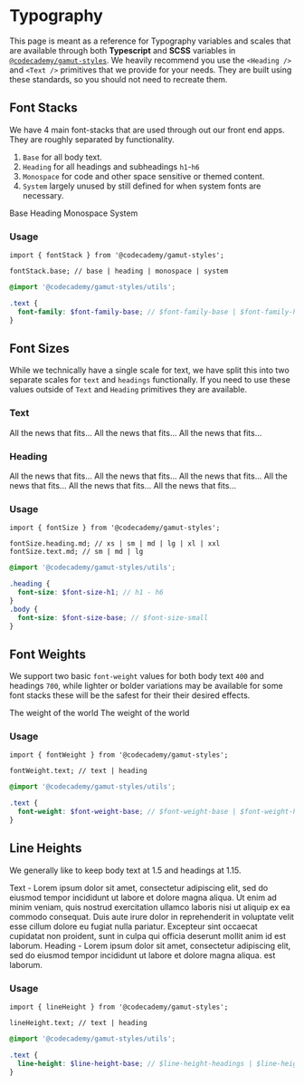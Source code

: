 
<Meta title="Foundations/Typography" component="Typography" />

# Typography

<StoryStatus status="volatile" />

This page is meant as a reference for Typography variables and scales that are available
through both **Typescript** and **SCSS** variables in [`@codecademy/gamut-styles`](https://www.npmjs.com/package/@codecademy/gamut-styles). We heavily recommend
you use the <LinkTo kind="Typography" story="Heading">`<Heading />`</LinkTo> and <LinkTo kind="Typography" story="Text">`<Text />`</LinkTo>
primitives that we provide for your needs. They are built using these standards, so you should not need to recreate them.

## Font Stacks

We have 4 main font-stacks that are used through out our front end apps. They are roughly separated by functionality.

1. `Base` for all body text.
2. `Heading` for all headings and subheadings `h1`-`h6`
3. `Monospace` for code and other space sensitive or themed content.
4. `System` largely unused by still defined for when system fonts are necessary.

<Canvas withSource="none" isColumn>
  <TextExample family={DesignTokens.fontStack.base}>Base</TextExample>
  <TextExample family={DesignTokens.fontStack.heading}>Heading</TextExample>
  <TextExample family={DesignTokens.fontStack.monospace}>Monospace</TextExample>
  <TextExample family={DesignTokens.fontStack.system}>System</TextExample>
</Canvas>

### Usage

```tsx
import { fontStack } from '@codecademy/gamut-styles';

fontStack.base; // base | heading | monospace | system
```

```scss
@import '@codecademy/gamut-styles/utils';

.text {
  font-family: $font-family-base; // $font-family-base | $font-family-headings | $font-monospace | $font-system
}
```

## Font Sizes

While we technically have a single scale for text, we have split this into two separate scales for `text` and `headings` functionally.
If you need to use these values outside of `Text` and `Heading` primitives they are available.

### Text

<Canvas isColumn>
  <TextExample propName="size" size={DesignTokens.fontSize.text.lg}>
    All the news that fits...
  </TextExample>
  <TextExample propName="size" size={DesignTokens.fontSize.text.md}>
    All the news that fits...
  </TextExample>
  <TextExample propName="size" size={DesignTokens.fontSize.text.sm}>
    All the news that fits...
  </TextExample>
</Canvas>

### Heading

<Canvas isColumn>
  <TextExample propName="size" size={DesignTokens.fontSize.heading.xxl}>
    All the news that fits...
  </TextExample>
  <TextExample propName="size" size={DesignTokens.fontSize.heading.xl}>
    All the news that fits...
  </TextExample>
  <TextExample propName="size" size={DesignTokens.fontSize.heading.lg}>
    All the news that fits...
  </TextExample>
  <TextExample propName="size" size={DesignTokens.fontSize.heading.md}>
    All the news that fits...
  </TextExample>
  <TextExample propName="size" size={DesignTokens.fontSize.heading.sm}>
    All the news that fits...
  </TextExample>
  <TextExample propName="size" size={DesignTokens.fontSize.heading.xs}>
    All the news that fits...
  </TextExample>
</Canvas>

### Usage

```tsx
import { fontSize } from '@codecademy/gamut-styles';

fontSize.heading.md; // xs | sm | md | lg | xl | xxl
fontSize.text.md; // sm | md | lg
```

```scss
@import '@codecademy/gamut-styles/utils';

.heading {
  font-size: $font-size-h1; // h1 - h6
}
.body {
  font-size: $font-size-base; // $font-size-small
}
```

## Font Weights

We support two basic `font-weight` values for both body text `400` and headings `700`, while lighter or bolder variations may be
available for some font stacks these will be the safest for their their desired effects.

<Canvas withSource="none" isColumn>
  <TextExample propName="weight" weight={DesignTokens.fontWeight.text}>
    The weight of the world
  </TextExample>
  <TextExample propName="weight" weight={DesignTokens.fontWeight.heading}>
    The weight of the world
  </TextExample>
</Canvas>

### Usage

```tsx
import { fontWeight } from '@codecademy/gamut-styles';

fontWeight.text; // text | heading
```

```scss
@import '@codecademy/gamut-styles/utils';

.text {
  font-weight: $font-weight-base; // $font-weight-base | $font-weight-headings
}
```

## Line Heights

We generally like to keep body text at 1.5 and headings at 1.15.

<Canvas withSource="none" isColumn>
  <TextExample
    propName="line"
    size={DesignTokens.fontSize.heading.xs}
    line={DesignTokens.lineHeight.text}
  >
    Text - Lorem ipsum dolor sit amet, consectetur adipiscing elit, sed do
    eiusmod tempor incididunt ut labore et dolore magna aliqua. Ut enim ad minim
    veniam, quis nostrud exercitation ullamco laboris nisi ut aliquip ex ea
    commodo consequat. Duis aute irure dolor in reprehenderit in voluptate velit
    esse cillum dolore eu fugiat nulla pariatur. Excepteur sint occaecat
    cupidatat non proident, sunt in culpa qui officia deserunt mollit anim id
    est laborum.
  </TextExample>
  <TextExample
    propName="line"
    size={DesignTokens.fontSize.heading.sm}
    line={DesignTokens.lineHeight.heading}
  >
    Heading - Lorem ipsum dolor sit amet, consectetur adipiscing elit, sed do
    eiusmod tempor incididunt ut labore et dolore magna aliqua. est laborum.
  </TextExample>
</Canvas>

### Usage

```tsx
import { lineHeight } from '@codecademy/gamut-styles';

lineHeight.text; // text | heading
```

```scss
@import '@codecademy/gamut-styles/utils';

.text {
  line-height: $line-height-base; // $line-height-headings | $line-height-base
}
```
